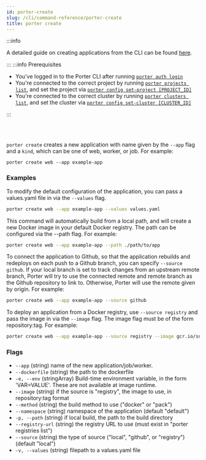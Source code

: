 ```yaml
---
id: porter-create
slug: /cli/command-reference/porter-create
title: porter create
---
```


:::info

A detailed guide on creating applications from the CLI can be found [here](../../deploying-applications/deploying-from-cli/creating-an-application).

:::
:::info Prerequisites

- You've logged in to the Porter CLI after running [`porter auth login`](./porter-auth)
- You're connected to the correct project by running [`porter projects list`](./porter-project), and set the project via [`porter config set-project [PROJECT_ID]`](./porter-config)
- You're connected to the correct cluster by running [`porter clusters list`](./porter-cluster), and set the cluster via [`porter config set-cluster [CLUSTER_ID]`](./porter-config)

:::

<br></br>

`porter create` creates a new application with name given by the `--app` flag and a `kind`, which can be one of web, worker, or job. For example:

```
porter create web --app example-app
```

### Examples

To modify the default configuration of the application, you can pass a values.yaml file in via the `--values` flag.

```sh
porter create web --app example-app --values values.yaml
```

This command will automatically build from a local path, and will create a new Docker image in your default Docker registry. The path can be configured via the --path flag. For example:

```sh
porter create web --app example-app --path ./path/to/app
```

To connect the application to Github, so that the application rebuilds and redeploys on each push to a Github branch, you can specify `--source github`. If your local branch is set to track changes from an upstream remote branch, Porter will try to use the connected remote and remote branch as the Github repository to link to. Otherwise, Porter will use the remote given by origin. For example:

```sh
porter create web --app example-app --source github
```

To deploy an application from a Docker registry, use `--source registry` and pass the image in via the `--image` flag. The image flag must be of the form repository:tag. For example:

```sh
porter create web --app example-app --source registry --image gcr.io/snowflake-12345/example-app:latest

```

### Flags

- `--app` (string) name of the new application/job/worker.
- `--dockerfile` (string) the path to the dockerfile
- `-e, --env` (stringArray) Build-time environment variable, in the form 'VAR=VALUE'. These are not available at image runtime.
- `--image` (string) if the source is "registry", the image to use, in repository:tag format
- `--method` (string) the build method to use ("docker" or "pack")
- `--namespace` (string) namespace of the application (default "default")
- `-p, --path` (string) if local build, the path to the build directory
- `--registry-url` (string) the registry URL to use (must exist in "porter registries list")
- `--source` (string) the type of source ("local", "github", or "registry") (default "local")
- `-v, --values` (string) filepath to a values.yaml file
